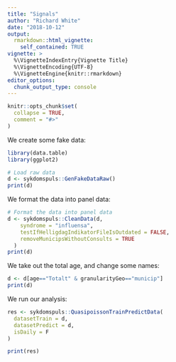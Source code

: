 ```yaml
---
title: "Signals"
author: "Richard White"
date: "2018-10-12"
output:
  rmarkdown::html_vignette:
    self_contained: TRUE
vignette: >
  %\VignetteIndexEntry{Vignette Title}
  %\VignetteEncoding{UTF-8}
  %\VignetteEngine{knitr::rmarkdown}
editor_options: 
  chunk_output_type: console
---
```


```r
knitr::opts_chunk$set(
  collapse = TRUE,
  comment = "#>"
)
```

We create some fake data:

```r
library(data.table)
library(ggplot2)

# Load raw data
d <- sykdomspuls::GenFakeDataRaw()
print(d)
```

We format the data into panel data:

```r
# Format the data into panel data
d <- sykdomspuls::CleanData(d,
    syndrome = "influensa",
    testIfHelligdagIndikatorFileIsOutdated = FALSE,
    removeMunicipsWithoutConsults = TRUE
  )
print(d)
```

We take out the total age, and change some names:

```r
d <- d[age=="Totalt" & granularityGeo=="municip"]
print(d)
```

We run our analysis:

```r
res <- sykdomspuls::QuasipoissonTrainPredictData(
  datasetTrain = d,
  datasetPredict = d,
  isDaily = F
)

print(res)
```








